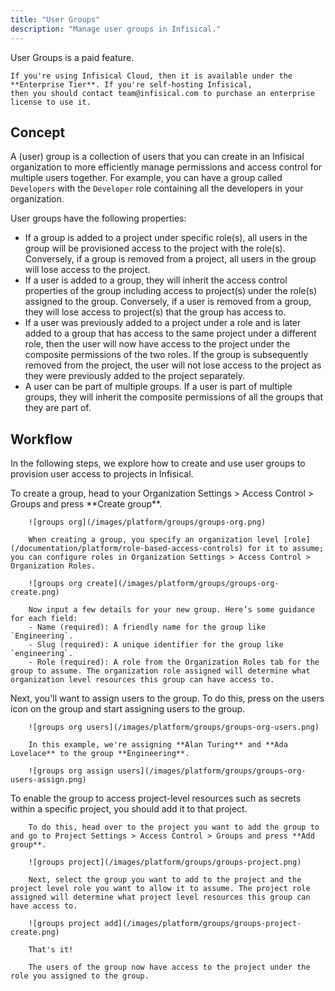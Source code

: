 ```yaml
---
title: "User Groups"
description: "Manage user groups in Infisical."
---
```


<Info>
    User Groups is a paid feature.
   
    If you're using Infisical Cloud, then it is available under the **Enterprise Tier**. If you're self-hosting Infisical,
    then you should contact team@infisical.com to purchase an enterprise license to use it.
</Info>

## Concept

A (user) group is a collection of users that you can create in an Infisical organization to more efficiently manage permissions and access control for multiple users together. For example, you can have a group called `Developers` with the `Developer` role containing all the developers in your organization.

User groups have the following properties:

- If a group is added to a project under specific role(s), all users in the group will be provisioned access to the project with the role(s). Conversely, if a group is removed from a project, all users in the group will lose access to the project.
- If a user is added to a group, they will inherit the access control properties of the group including access to project(s) under the role(s) assigned to the group. Conversely, if a user is removed from a group, they will lose access to project(s) that the group has access to.
- If a user was previously added to a project under a role and is later added to a group that has access to the same project under a different role, then the user will now have access to the project under the composite permissions of the two roles. If the group is subsequently removed from the project, the user will not lose access to the project as they were previously added to the project separately.
- A user can be part of multiple groups. If a user is part of multiple groups, they will inherit the composite permissions of all the groups that they are part of.

## Workflow

In the following steps, we explore how to create and use user groups to provision user access to projects in Infisical.

<Steps>
   <Step title="Creating a group">
        To create a group, head to your Organization Settings > Access Control > Groups and press **Create group**.
        
        ![groups org](/images/platform/groups/groups-org.png)

        When creating a group, you specify an organization level [role](/documentation/platform/role-based-access-controls) for it to assume; you can configure roles in Organization Settings > Access Control > Organization Roles.
        
        ![groups org create](/images/platform/groups/groups-org-create.png)
        
        Now input a few details for your new group. Here’s some guidance for each field:
        - Name (required): A friendly name for the group like `Engineering`.
        - Slug (required): A unique identifier for the group like `engineering`.
        - Role (required): A role from the Organization Roles tab for the group to assume. The organization role assigned will determine what organization level resources this group can have access to.
   </Step>
   <Step title="Adding users to the group">
        Next, you'll want to assign users to the group. To do this, press on the users icon on the group and start assigning users to the group.
        
        ![groups org users](/images/platform/groups/groups-org-users.png)
        
        In this example, we're assigning **Alan Turing** and **Ada Lovelace** to the group **Engineering**.
        
        ![groups org assign users](/images/platform/groups/groups-org-users-assign.png)
   </Step>
   <Step title="Adding the group to a project">
        To enable the group to access project-level resources such as secrets within a specific project, you should add it to that project.

        To do this, head over to the project you want to add the group to and go to Project Settings > Access Control > Groups and press **Add group**.
        
        ![groups project](/images/platform/groups/groups-project.png)
        
        Next, select the group you want to add to the project and the project level role you want to allow it to assume. The project role assigned will determine what project level resources this group can have access to.
        
        ![groups project add](/images/platform/groups/groups-project-create.png)
        
        That's it!
        
        The users of the group now have access to the project under the role you assigned to the group.
   </Step>
</Steps>
